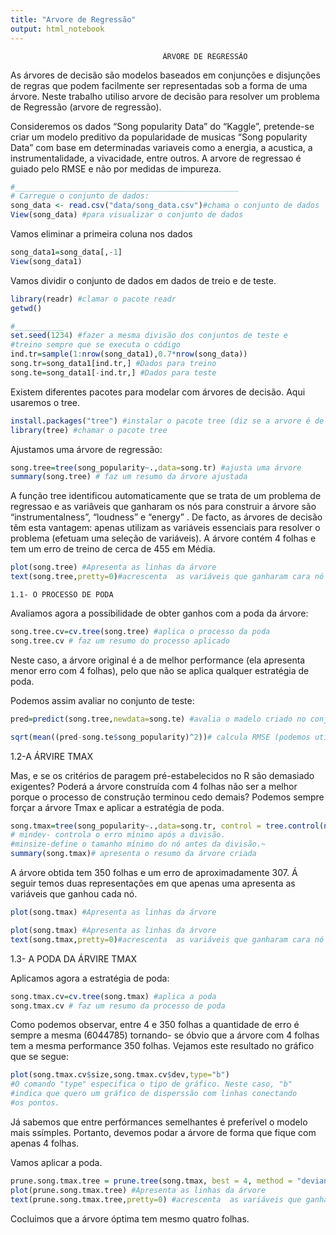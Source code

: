 ---
title: "Arvore de Regressão"
output: html_notebook
---

                                      ÁRVORE DE REGRESSÃO




As árvores de decisão são modelos baseados em conjunções e disjunções de regras que podem facilmente ser representadas sob a forma de uma árvore. 
Neste trabalho utiliso arvore de decisão para resolver um problema de Regressão (arvore de regressão).

Consideremos os dados "Song popularity Data" do "Kaggle", pretende-se criar um modelo preditivo da popularidade de musicas "Song popularity Data" com base em determinadas variaveis como a energia, a acustica, a instrumentalidade, a vivacidade, entre outros. A arvore de regressao é guiado pelo RMSE e não por medidas de impureza.



```{r}
#__________________________________________________
# Carregue o conjunto de dados:
song_data <- read.csv("data/song_data.csv")#chama o conjunto de dados
View(song_data) #para visualizar o conjunto de dados

```




Vamos eliminar a primeira coluna nos dados
```{r}
song_data1=song_data[,-1]
View(song_data1)
```

Vamos dividir o conjunto de dados em dados de treio e de teste.
```{r}
library(readr) #clamar o pacote readr
getwd()
```

```{r}
#___________
set.seed(1234) #fazer a mesma divisão dos conjuntos de teste e
#treino sempre que se executa o código
ind.tr=sample(1:nrow(song_data1),0.7*nrow(song_data))
song.tr=song_data1[ind.tr,] #Dados para treino
song.te=song_data1[-ind.tr,] #Dados para teste

```


Existem diferentes pacotes para modelar com árvores de decisão. Aqui usaremos o tree.


```{r}

install.packages("tree") #instalar o pacote tree (diz se a arvore é de classificação ou de regressão)
library(tree) #chamar o pacote tree
``` 


Ajustamos uma árvore de regressão:


```{r}
song.tree=tree(song_popularity~.,data=song.tr) #ajusta uma árvore
summary(song.tree) # faz um resumo da árvore ajustada
```

A função tree identificou automaticamente que se trata de um problema de regressao  e as variâveis que ganharam os nós para construir a árvore são "instrumentalness", "loudness" e "energy"  . De facto, as árvores de decisão têm esta vantagem: apenas utilizam as variáveis essenciais para resolver o problema (efetuam uma seleção de variáveis). A árvore contém 4 folhas e tem um erro de treino de cerca de 455 em Média.

```{r}
plot(song.tree) #Apresenta as linhas da árvore
text(song.tree,pretty=0)#acrescenta  as variáveis que ganharam cara nó e as condições
```
    1.1- O PROCESSO DE PODA
    
Avaliamos agora a possibilidade de obter ganhos com a poda da árvore:

```{r}
song.tree.cv=cv.tree(song.tree) #aplica o processo da poda
song.tree.cv # faz um resumo do processo aplicado
```


Neste caso, a árvore original é a de melhor performance (ela apresenta menor erro com 4 folhas), pelo que não se aplica qualquer estratégia de poda. 


Podemos assim avaliar no conjunto de teste:

```{r}
pred=predict(song.tree,newdata=song.te) #avalia o madelo criado no conjunto de teste.

sqrt(mean((pred-song.te$song_popularity)^2))# calcula RMSE (podemos utilizar o MAPE para obter os erros em percentágens)

```
 1.2-A ÁRVIRE TMAX

Mas, e se os critérios de paragem pré-estabelecidos no R são demasiado exigentes? Poderá a árvore construída com 4 folhas não ser a melhor porque o processo de construção terminou cedo demais? Podemos sempre forçar a árvore Tmax e aplicar a estratégia de poda.
```{r}
song.tmax=tree(song_popularity~.,data=song.tr, control = tree.control(nrow(song.tr),mindev=0.0005,minsize=2))
# mindev- controla o erro mínimo após a divisão.
#minsize-define o tamanho mínimo do nó antes da divisão.~
summary(song.tmax)# apresenta o resumo da árvore criada
```


A árvore obtida tem 350 folhas e um erro de aproximadamente  307. Á seguir temos duas representações em que apenas uma apresenta as variáveis que ganhou cada nó.

```{r}
plot(song.tmax) #Apresenta as linhas da árvore
```
```{r}
plot(song.tmax) #Apresenta as linhas da árvore
text(song.tmax,pretty=0)#acrescenta  as variáveis que ganharam cara nó e as condições.
```

1.3- A PODA DA ÁRVIRE TMAX

Aplicamos agora a estratégia de poda:

```{r}
song.tmax.cv=cv.tree(song.tmax) #aplica a poda
song.tmax.cv # faz um resumo da processo de poda
```
Como podemos observar, entre 4 e 350 folhas a quantidade de erro é sempre a mesma (6044785) tornando- se óbvio que a árvore com 4 folhas tem a mesma performance 350 folhas. Vejamos este resultado no gráfico que se segue:

```{r}
plot(song.tmax.cv$size,song.tmax.cv$dev,type="b")
#O comando "type" especifica o tipo de gráfico. Neste caso, "b" 
#indica que quero um gráfico de disperssão com linhas conectando
#os pontos.
```
Já sabemos que entre perfórmances semelhantes é preferível o modelo mais ssímples.
Portanto, devemos podar a árvore de forma que fique com apenas 4 folhas.

Vamos aplicar a poda.


```{r}
prune.song.tmax.tree = prune.tree(song.tmax, best = 4, method = "deviance") # aplicar a pode de forma que a árvore podada tenha 4 folhas, conforme indicado no processo.
plot(prune.song.tmax.tree) #Apresenta as linhas da árvore
text(prune.song.tmax.tree,pretty=0) #acrescenta  as variáveis que ganharam cara nó e as condições.
```
Cocluimos que a árvore óptima tem mesmo quatro folhas.













